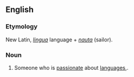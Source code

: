 ==English==

===Etymology===
New Latin, ''[[lingua]]'' language + ''[[nauta]]'' (sailor).

===Noun===
{{en-noun}}

# {{lb|en|slang}} Someone who is [[passionate]] about [[language]]s,.